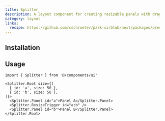 ```yaml
---
title: Splitter
description: A layout component for creating resizable panels with drag handles.
category: layout
links:
  recipe: https://github.com/cschroeter/park-ui/blob/next/packages/preset/src/recipes/splitter.ts
---
```


<ComponentExample name="basic" />

## Installation

<InstallationGuide />

## Usage

```tsx
import { Splitter } from '@/components/ui'
```

```tsx
<Splitter.Root size={[
  { id: 'a', size: 50 },
  { id: 'b', size: 50 },
]}>
  <Splitter.Panel id="a">Panel A</Splitter.Panel>
  <Splitter.ResizeTrigger id="a:b" />
  <Splitter.Panel id="b">Panel B</Splitter.Panel>
</Splitter.Root>
```
